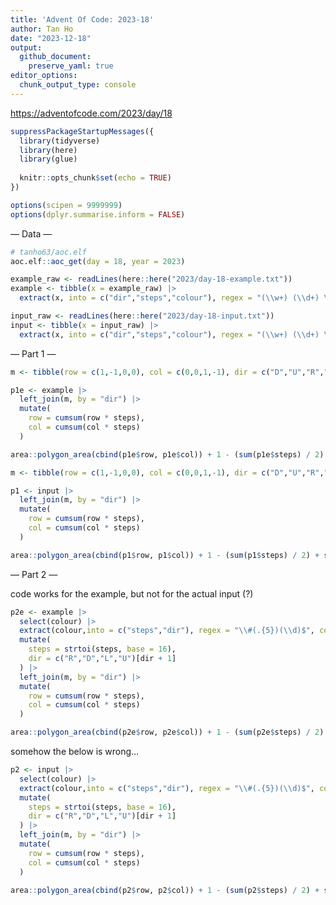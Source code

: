 ```yaml
---
title: 'Advent Of Code: 2023-18'
author: Tan Ho
date: "2023-12-18"
output: 
  github_document:
    preserve_yaml: true
editor_options: 
  chunk_output_type: console
---
```


<https://adventofcode.com/2023/day/18>

```r
suppressPackageStartupMessages({
  library(tidyverse)
  library(here)
  library(glue)
  
  knitr::opts_chunk$set(echo = TRUE)
})

options(scipen = 9999999)
options(dplyr.summarise.inform = FALSE)
```

--- Data ---

```r
# tanho63/aoc.elf
aoc.elf::aoc_get(day = 18, year = 2023)
```

```r
example_raw <- readLines(here::here("2023/day-18-example.txt"))
example <- tibble(x = example_raw) |> 
  extract(x, into = c("dir","steps","colour"), regex = "(\\w+) (\\d+) \\((.+)\\)", convert = TRUE)

input_raw <- readLines(here::here("2023/day-18-input.txt"))
input <- tibble(x = input_raw) |> 
  extract(x, into = c("dir","steps","colour"), regex = "(\\w+) (\\d+) \\((.+)\\)", convert = TRUE)
```

--- Part 1 ---

```r
m <- tibble(row = c(1,-1,0,0), col = c(0,0,1,-1), dir = c("D","U","R","L"))

p1e <- example |> 
  left_join(m, by = "dir") |> 
  mutate(
    row = cumsum(row * steps),
    col = cumsum(col * steps)
  ) 

area::polygon_area(cbind(p1e$row, p1e$col)) + 1 - (sum(p1e$steps) / 2) + sum(p1e$steps)
```

```r
m <- tibble(row = c(1,-1,0,0), col = c(0,0,1,-1), dir = c("D","U","R","L"))

p1 <- input |> 
  left_join(m, by = "dir") |> 
  mutate(
    row = cumsum(row * steps),
    col = cumsum(col * steps)
  ) 

area::polygon_area(cbind(p1$row, p1$col)) + 1 - (sum(p1$steps) / 2) + sum(p1$steps)
```

--- Part 2 ---

code works for the example, but not for the actual input (?)

```r
p2e <- example |> 
  select(colour) |> 
  extract(colour,into = c("steps","dir"), regex = "\\#(.{5})(\\d)$", convert = TRUE) |> 
  mutate(
    steps = strtoi(steps, base = 16),
    dir = c("R","D","L","U")[dir + 1]
  ) |> 
  left_join(m, by = "dir") |> 
  mutate(
    row = cumsum(row * steps),
    col = cumsum(col * steps)
  )

area::polygon_area(cbind(p2e$row, p2e$col)) + 1 - (sum(p2e$steps) / 2) + sum(p2e$steps)
```

somehow the below is wrong...

```r
p2 <- input |> 
  select(colour) |> 
  extract(colour,into = c("steps","dir"), regex = "\\#(.{5})(\\d)$", convert = TRUE) |> 
  mutate(
    steps = strtoi(steps, base = 16),
    dir = c("R","D","L","U")[dir + 1]
  ) |> 
  left_join(m, by = "dir") |> 
  mutate(
    row = cumsum(row * steps),
    col = cumsum(col * steps)
  )

area::polygon_area(cbind(p2$row, p2$col)) + 1 - (sum(p2$steps) / 2) + sum(p2$steps)
```


